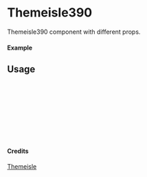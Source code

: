 
<Meta of={Themeisle390} title="Themeisle/Themeisle390" />

# Themeisle390

Themeisle390 component with different props.

#### Example

<Canvas of={Themeisle390.Primary} />

## Usage

```ts
import { Themeisle390 } from "yadl-ui";

const Example = () => {
  return (
      <Themeisle390 />
  );
};

export default Example;
```

#### Credits
[Themeisle](https://themeisle.com/illustrations)
